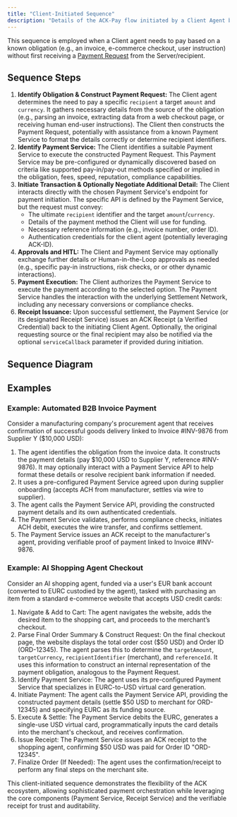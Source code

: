```yaml
---
title: "Client-Initiated Sequence"
description: "Details of the ACK-Pay flow initiated by a Client Agent based on a known obligation."
---
```



This sequence is employed when a Client agent needs to pay based on a known obligation (e.g., an invoice, e-commerce checkout, user instruction) without first receiving a [Payment Request](/ack-pay/payment-request-payload) from the Server/recipient.

## Sequence Steps

1. **Identify Obligation & Construct Payment Request:** The Client agent determines the need to pay a specific `recipient` a target `amount` and `currency`. It gathers necessary details from the source of the obligation (e.g., parsing an invoice, extracting data from a web checkout page, or receiving human end-user instructions). The Client then constructs the Payment Request, potentially with assistance from a known Payment Service to format the details correctly or determine recipient identifiers.
2. **Identify Payment Service:** The Client identifies a suitable Payment Service to execute the constructed Payment Request. This Payment Service may be pre-configured or dynamically discovered based on criteria like supported pay-in/pay-out methods specified or implied in the obligation, fees, speed, reputation, compliance capabilities.
3. **Initiate Transaction & Optionally Negotiate Additional Detail:** The Client interacts directly with the chosen Payment Service's endpoint for payment initiation. The specific API is defined by the Payment Service, but the request must convey:
   - The ultimate `recipient` identifier and the target `amount`/`currency`.
   - Details of the payment method the Client will use for funding.
   - Necessary reference information (e.g., invoice number, order ID).
   - Authentication credentials for the client agent (potentially leveraging ACK-ID).
4. **Approvals and HITL:** The Client and Payment Service may optionally exchange further details or Human-in-the-Loop approvals as needed (e.g., specific pay-in instructions, risk checks, or or other dynamic interactions).
5. **Payment Execution:** The Client authorizes the Payment Service to execute the payment according to the selected option. The Payment Service handles the interaction with the underlying Settlement Network, including any necessary conversions or compliance checks.
6. **Receipt Issuance:** Upon successful settlement, the Payment Service (or its designated Receipt Service) issues an ACK Receipt (a Verified Credential) back to the initiating Client Agent. Optionally, the original requesting source or the final recipient may also be notified via the optional `serviceCallback` parameter if provided during initiation.

## Sequence Diagram

<ClientSequence />

## Examples

### Example: Automated B2B Invoice Payment

Consider a manufacturing company's procurement agent that receives confirmation of successful goods delivery linked to Invoice #INV-9876 from Supplier Y (\$10,000 USD):

1. The agent identifies the obligation from the invoice data. It constructs the payment details (pay \$10,000 USD to Supplier Y, reference #INV-9876). It may optionally interact with a Payment Service API to help format these details or resolve recipient bank information if needed.
2. It uses a pre-configured Payment Service agreed upon during supplier onboarding (accepts ACH from manufacturer, settles via wire to supplier).
3. The agent calls the Payment Service API, providing the constructed payment details and its own authenticated credentials.
4. The Payment Service validates, performs compliance checks, initiates ACH debit, executes the wire transfer, and confirms settlement.
5. The Payment Service issues an ACK receipt to the manufacturer's agent, providing verifiable proof of payment linked to Invoice #INV-9876.

### Example: AI Shopping Agent Checkout

Consider an AI shopping agent, funded via a user's EUR bank account (converted to EURC custodied by the agent), tasked with purchasing an item from a standard e-commerce website that accepts USD credit cards:

1. Navigate & Add to Cart: The agent navigates the website, adds the desired item to the shopping cart, and proceeds to the merchant’s checkout.
2. Parse Final Order Summary & Construct Request: On the final checkout page, the website displays the total order cost (\$50 USD) and Order ID (ORD-12345). The agent parses this to determine the `targetAmount`, `targetCurrency`, `recipientIdentifier` (merchant), and `referenceId`. It uses this information to construct an internal representation of the payment obligation, analogous to the Payment Request.
3. Identify Payment Service: The agent uses its pre-configured Payment Service that specializes in EURC-to-USD virtual card generation.
4. Initiate Payment: The agent calls the Payment Service API, providing the constructed payment details (settle \$50 USD to merchant for ORD-12345) and specifying EURC as its funding source.
5. Execute & Settle: The Payment Service debits the EURC, generates a single-use USD virtual card, programmatically inputs the card details into the merchant's checkout, and receives confirmation.
6. Issue Receipt: The Payment Service issues an ACK receipt to the shopping agent, confirming \$50 USD was paid for Order ID "ORD-12345".
7. Finalize Order (If Needed): The agent uses the confirmation/receipt to perform any final steps on the merchant site.

This client-initiated sequence demonstrates the flexibility of the ACK ecosystem, allowing sophisticated payment orchestration while leveraging the core components (Payment Service, Receipt Service) and the verifiable receipt for trust and auditability.
